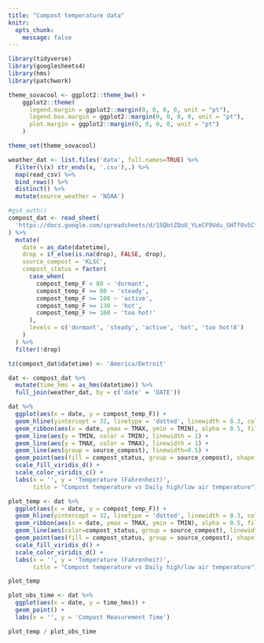 ```yaml
---
title: "Compost temperature data"
knitr:
  opts_chunk:
    message: false
---
```


```r
library(tidyverse)
library(googlesheets4)
library(hms)
library(patchwork)

theme_sovacool <- ggplot2::theme_bw() +
    ggplot2::theme(
      legend.margin = ggplot2::margin(0, 0, 0, 0, unit = "pt"),
      legend.box.margin = ggplot2::margin(0, 0, 0, 0, unit = "pt"),
      plot.margin = ggplot2::margin(0, 0, 0, 0, unit = "pt")
    )

theme_set(theme_sovacool)
```

```r
weather_dat <- list.files('data', full.names=TRUE) %>% 
  Filter(\(x) str_ends(x, '.csv'),.) %>% 
  map(read_csv) %>% 
  bind_rows() %>% 
  distinct() %>% 
  mutate(source_weather = 'NOAA')

#gs4_auth()
compost_dat <- read_sheet(
  'https://docs.google.com/spreadsheets/d/1SQbtZQoU_YLeCF9Udu_SHTf0v5Cf-tgrrzdvb2Z2C94/edit?gid=0#gid=0'
) %>%
  mutate(
    date = as_date(datetime),
    drop = if_else(is.na(drop), FALSE, drop),
    source_compost = 'KLSC',
    compost_status = factor(
      case_when(
        compost_temp_F < 80 ~ 'dormant',
        compost_temp_F >= 80 ~ 'steady',
        compost_temp_F >= 100 ~ 'active',
        compost_temp_F >= 130 ~ 'hot',
        compost_temp_F >= 160 ~ 'too hot!'
      ),
      levels = c('dormant', 'steady', 'active', 'hot', 'too hot!8️')
    )
  ) %>%
  filter(!drop)

tz(compost_dat$datetime) <- 'America/Detroit'

dat <- compost_dat %>% 
  mutate(time_hms = as_hms(datetime)) %>% 
  full_join(weather_dat, by = c('date' = 'DATE'))
```

```r
dat %>% 
  ggplot(aes(x = date, y = compost_temp_F)) +
  geom_hline(yintercept = 32, linetype = 'dotted', linewidth = 0.3, color = 'lightblue') +
  geom_ribbon(aes(x = date, ymax = TMAX, ymin = TMIN), alpha = 0.5, fill = 'darkgrey') +
  geom_line(aes(y = TMIN, color = TMIN), linewidth = 1) +
  geom_line(aes(y = TMAX, color = TMAX), linewidth = 1) +
  geom_line(aes(group = source_compost), linewidth=0.5) +
  geom_point(aes(fill = compost_status, group = source_compost), shape = 21, stroke = 0.5, size = 3) +
  scale_fill_viridis_d() +
  scale_color_viridis_c() +
  labs(x = '', y = 'Temperature (Fahrenheit)', 
       title = "Compost temperature vs Daily high/low air temperature")
```

```r
plot_temp <- dat %>% 
  ggplot(aes(x = date, y = compost_temp_F)) +
  geom_hline(yintercept = 32, linetype = 'dotted', linewidth = 0.3, color = 'lightblue') +
  geom_ribbon(aes(x = date, ymax = TMAX, ymin = TMIN), alpha = 0.5, fill = 'darkgrey') +
  geom_line(aes(color=compost_status, group = source_compost), linewidth=0.5) +
  geom_point(aes(fill = compost_status, group = source_compost), shape = 21, stroke = 0.5, size = 3) +
  scale_fill_viridis_d() +
  scale_color_viridis_d() +
  labs(x = '', y = 'Temperature (Fahrenheit)', 
       title = "Compost temperature vs Daily high/low air temperature")

plot_temp

plot_obs_time <- dat %>% 
  ggplot(aes(x = date, y = time_hms)) +
  geom_point() +
  labs(x = '', y = 'Compost Measurement Time')

plot_temp / plot_obs_time
```
